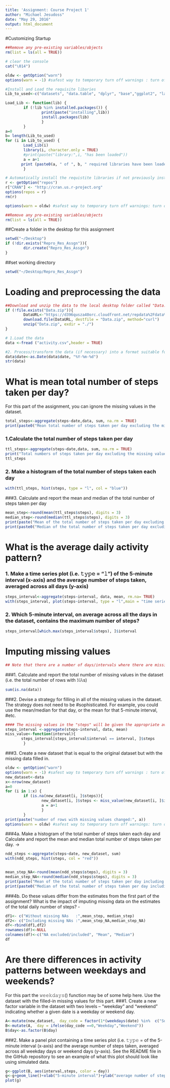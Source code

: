 ```yaml
---
title: 'Assignment: Course Project 1'
author: "Michael Jesudoss"
date: "May 29, 2016"
output: html_document
---
```


#Customizing Startup
```R
##Remove any pre-existing variables/objects
rm(list = ls(all = TRUE))
```

```R
# clear the console
cat("\014") 
```

```R
oldw <- getOption("warn")
options(warn = -1) #safest way to temporary turn off warnings : turn off part I
```

```R
#Install and Load the requisite libaries 
Lib_to_used<-c("datasets", "data.table", "dplyr", "base","ggplot2", "lattice")# enter the pre-requsite libraries

Load_Lib <- function(lib) {
        if (!lib %in% installed.packages()) {
                print(paste("installing",lib)) 
                install.packages(lib) 
                }
        }
a=0
b= length(Lib_to_used)
for (i in Lib_to_used) {
        Load_Lib(i)
        library(i, character.only = TRUE)
        #print(paste("library:",i, "has been loaded"))
        a = a+1
       print (paste0(a, " of ", b, " required libraries have been loaded:", " [library:", i, "]"))
        }
```

```R
# Automatically install the requistite libraries if not previously installed from the CRAN mirror
r <- getOption("repos")
r["CRAN"] <- "http://cran.us.r-project.org"
options(repos = r)
rm(r)
```

```R
options(warn = oldw) #safest way to temporary turn off warnings: turn on part II
```

```R
##Remove any pre-existing variables/objects
rm(list = ls(all = TRUE))
```


##Create a folder in the desktop for this assignment
```R
setwd("~/Desktop")
if (!dir.exists("Repro_Res_Assgn")){
        dir.create("Repro_Res_Assgn")
}
```

##set working directory
```R
setwd("~/Desktop/Repro_Res_Assgn")
```
#  Loading and preprocessing the data

```R
##Download and unzip the data to the local desktop folder called "Data.zip"
if (!file.exists("Data.zip")){
        DataURL<-"https://d396qusza40orc.cloudfront.net/repdata%2Fdata%2Factivity.zip"
        download.file(DataURL, destfile = "Data.zip", method="curl")
        unzip("Data.zip", exdir = "./")
}

# 1.Load the data
data <-fread ("activity.csv",header = TRUE)

#2. Process/transform the data (if necessary) into a format suitable for your analysis
data$date<-as.Date(data$date, "%Y-%m-%d")
str(data)
```

# What is mean total number of steps taken per day?
For this part of the assignment, you can ignore the missing values in the dataset.
```R

total_steps<-aggregate(steps~date,data, sum, na.rm = TRUE)
print(paste0("Mean total number of steps taken per day excluding the missing values is :", round(mean(total_steps$steps, na.rm = TRUE), digits = 3)))
```

### 1.Calculate the total number of steps taken per day

```R
ttl_steps<-aggregate(steps~date,data, sum, na.rm = TRUE)
print("Total numbers of steps taken per day excluding the missing values are:")
ttl_steps
```

### 2. Make a histogram of the total number of steps taken each day

```R
with(ttl_steps, hist(steps, type = "l", col = "blue"))
```

###3.  Calculate and report the mean and median of the total number of steps taken per day

```R
mean_step<-round(mean(ttl_steps$steps), digits = 3)
median_step<-round(median(ttl_steps$steps), digits = 3)
print(paste("Mean of the total number of steps taken per day excluding the missing values is :", mean_step)) 
print(paste0("Median of the total number of steps taken per day excluding the missing values is :", median_step))
```

# What is the average daily activity pattern?
### 1. Make a time series plot (i.e. 𝚝𝚢𝚙𝚎 = "𝚕") of the 5-minute interval (x-axis) and the average number of steps taken, averaged across all days (y-axis)
```R
steps_interval<-aggregate(steps~interval, data, mean, rm.na= TRUE)
with(steps_interval, plot(steps~interval, type = "l",main = "time series plot after omitting missing values",  xlab= "5-minute interval", ylab ="the average number of steps taken"))
```

### 2. Which 5-minute interval, on average across all the days in the dataset, contains the maximum number of steps?
```R
steps_interval[which.max(steps_interval$steps), ]$interval
```

# Imputing missing values
```R
## Note that there are a number of days/intervals where there are missing values (coded as 𝙽𝙰). The presence of missing days may introduce bias into some calculations or summaries of the data.
```
###1. Calculate and report the total number of missing values in the dataset (i.e. the total number of rows with 𝙽𝙰s)
```R
sum(is.na(data))

```
###2.  Devise a strategy for filling in all of the missing values in the dataset. 
The strategy does not need to be #sophisticated. For example, you could use the mean/median for that day, or the mean for that 5-minute interval, #etc.
```R
#### The missing values in the "steps" will be given the appropriate averaged steps value for that given interval
steps_interval <-aggregate(steps~interval, data, mean)
miss_value<-function(interval){
       steps_interval[steps_interval$interval == interval, ]$steps
        }
```     

###3.  Create a new dataset that is equal to the original dataset but with the missing data filled in.
```R
oldw <- getOption("warn")
options(warn = -1) #safest way to temporary turn off warnings : turn off part
new_dataset<-data
x<-nrow(new_dataset)
a=0
for (i in 1:x) {
        if (is.na(new_dataset[i, ]$steps)){
                new_dataset[i, ]$steps <- miss_value(new_dataset[i, ]$interval)
                a = a+1
                }
        }
print(paste("number of rows with missing values changed:", a))
options(warn = oldw) #safest way to temporary turn off warnings: turn on part II
```




###4a.  Make a histogram of the total number of steps taken each day and Calculate and report the mean and median total number of steps taken per day. ->
```R
ndd_steps <-aggregate(steps~date, new_dataset, sum)
with(ndd_steps, hist(steps, col = "red"))


mean_step_NA<-round(mean(ndd_steps$steps), digits = 3)
median_step_NA<-round(median(ndd_steps$steps), digits = 3)
print(paste("Mean of the total number of steps taken per day including the missing values is :", mean_step_NA)) 
print(paste0("Median of the total number of steps taken per day including the missing values is :", median_step_NA))
```
###4b. Do these values differ from the estimates from the first part of the assignment? What is the impact of imputing missing data on the estimates of the total daily number of steps? -
```R
df1<- c("Without missing NAs   :",mean_step, median_step)
df2<- c("Including missing NAs :",mean_step_NA,median_step_NA)
df<-rbind(df1,df2)
rownames(df)<-NULL
colnames(df)<-c("NA excluded/included", "Mean", "Median")
df
```
# Are there differences in activity patterns between weekdays and weekends?
For this part the 𝚠𝚎𝚎𝚔𝚍𝚊𝚢𝚜() function may be of some help here. Use the dataset with the filled-in missing values for this part.
###1. Create a new factor variable in the dataset with two levels – “weekday” and “weekend” indicating whether a given date is a weekday or weekend day.
```R
A<-mutate(new_dataset,  day_code = factor(1*(weekdays(date) %in%  c("Sunday", "Saturday"))))
B<-mutate(A,  day = ifelse(day_code ==0,"Weekday","Weekend"))
B$day<-as.factor(B$day)
```

###2. Make a panel plot containing a time series plot (i.e. 𝚝𝚢𝚙𝚎 = 
of the 5-minute interval (x-axis) and the average number of steps taken, averaged across all weekday days or weekend days (y-axis). See the README file in the GitHub repository to see an example of what this plot should look like using simulated data.
```R
g<-ggplot(B, aes(interval,steps, color = day))
g<-g+geom_line()+xlab("5-minute interval")+ylab("average number of steps taken per day")+ggtitle("Time Series Plot")
plot(g)
```






